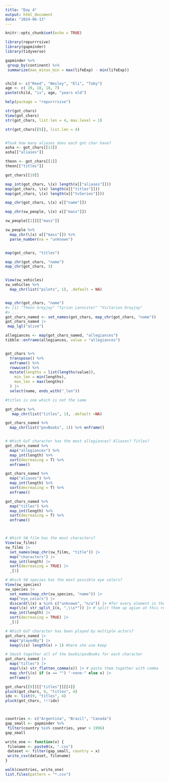 ```yaml
---
title: "Day 4"
output: html_document
date: "2024-06-13"
---
```


```r
knitr::opts_chunk$set(echo = TRUE)
```

```r
library(repurrrsive)
library(gapminder)
library(tidyverse)

gapminder %>%
 group_by(continent) %>%
 summarize(max_minus_min = max(lifeExp) - min(lifeExp))


child <- c("Reed", "Wesley", "Eli", "Toby")
age <- c( 20, 18, 18, 7)
paste(child, "is", age, "years old")

help(package = "repurrrsive")

str(got_chars)
View(got_chars)
str(got_chars, list.len = 4, max.level = 1)

str(got_chars[[9]], list.len = 4)


#Task how many aliases does each got char have?
asha <- got_chars[[13]]
asha[["aliases"]]

theon <- got_chars[[1]]
theon[["titles"]]

got_chars[[19]]

map_int(got_chars, \(x) length(x[["aliases"]]))
map(got_chars, \(x) length(x[["titles"]]))
map(got_chars, \(x) length(x[["tvSeries"]]))

map_chr(got_chars, \(x) x[["name"]])

map_chr(sw_people, \(x) x[["mass"]])

sw_people[[1]][["mass"]]

sw_people %>%  
  map_chr(\(x) x[["mass"]]) %>% 
  parse_number(na = "unknown")


map(got_chars, "titles")

map_chr(got_chars, "name")
map_chr(got_chars, 3)


View(sw_vehicles)
sw_vehicles %>% 
  map_chr(list("pilots", 1), .default = NA)


map_chr(got_chars, "name")
#> [1] "Theon Greyjoy" "Tyrion Lannister" "Victarion Greyjoy"
#> ...
got_chars_named <- set_names(got_chars, map_chr(got_chars, "name"))
got_chars_named |>
 map_lgl("alive")

allegiances <- map(got_chars_named, "allegiances")
tibble::enframe(allegiances, value = "allegiances")


got_chars %>% 
  transpose() %>% 
  enframe() %>% 
  rowwise() %>% 
  mutate(lengths = list(lengths(value)),
    min_len = min(lengths),
    max_len = max(lengths)
  ) |>
  select(name, ends_with("_len"))

#titles is one which is not the same

got_chars %>% 
   map_chr(list("titles", 1), .default =NA)

got_chars_named %>% 
  map_chr(list("povBooks", 1)) %>% enframe()


# Which GoT character has the most allegiances? Aliases? Titles? 
got_chars_named %>% 
  map("allegiances") %>% 
  map_int(length) %>% 
  sort(decreasing = T) %>% 
  enframe()

got_chars_named %>% 
  map("aliases") %>% 
  map_int(length) %>% 
  sort(decreasing = T) %>% 
  enframe()

got_chars_named %>% 
  map("titles") %>% 
  map_int(length) %>% 
  sort(decreasing = T) %>% 
  enframe()



# Which SW film has the most characters?
View(sw_films)
sw_films |>
  set_names(map_chr(sw_films, "title")) |>
  map("characters") |>
  map_int(length) |>
  sort(decreasing = TRUE) |>
  _[1]

# Which SW species has the most possible eye colors?
View(sw_species)
sw_species |>
  set_names(map_chr(sw_species, "name")) |>
  map("eye_colors") |>
  discard(\(x) x %in% c("unknown", "n/a")) |> #for every element in the list, discard this element, other alternative is to use keep
  map(\(x) str_split_1(x, ",\\s*")) |> # split them up agian at this regular expression
  map_int(length) |>
  sort(decreasing = TRUE) |>
  _[1]

# Which GoT character has been played by multiple actors?
got_chars_named |>
  map("playedBy") |>
  keep(\(x) length(x) > 1) #here she use keep

# Smush together all of the books/povBooks for each character
got_chars_named |>
  map("titles") |>
  map(\(x) str_flatten_comma(x)) |> # paste them together with comma
  map_chr(\(x) if (x == "") "-none-" else x) |>
  enframe()

got_chars[[9]][["titles"]][[4]]
pluck(got_chars, 9, "titles", 4)
idx <- list(9, "titles", 4)
pluck(got_chars, !!!idx)



countries <- c("Argentina", "Brazil", "Canada")
gap_small <- gapminder %>% 
 filter(country %in% countries, year > 1996)
gap_small

write_one <- function(x) {
 filename <- paste0(x, ".csv")
 dataset <- filter(gap_small, country = x)
 write_csv(dataset, filename)
}

walk(countries, write_one)
list.files(pattern = "*.csv")
```

